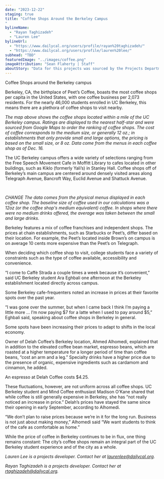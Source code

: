 ```yaml
---
date: "2023-12-22"
staging: true
title: "Coffee Shops Around the Berkeley Campus
"
bylineName:
  - "Rayan Taghizadeh"
  - "Lauren Lee"
bylineUrl:
  - "https://www.dailycal.org/users/profile/rayan%20taghizadeh/"
  - "https://www.dailycal.org/users/profile/lauren%20lee/"
subhead: "TBD"
featuredImage: "../images/coffee.png"
imageAttribution: "Sean Flaherty | Staff"
aboutStory: "Data for this projects was sourced by the Projects Department."
---
```


Coffee Shops around the Berkeley campus

Berkeley, CA, the birthplace of Peet’s Coffee, boasts the most coffee shops per capita in the United States, with one coffee business per 2,073 residents. For the nearly 46,000 students enrolled in UC Berkeley, this means there are a plethora of coffee shops to visit nearby. 

<CoffeeMap />

_The map above shows the coffee shops located within a mile of the UC Berkeley campus. Ratings are displayed to the nearest half-star and were sourced from Google Maps to order the ranking of coffee shops. The cost of coffee corresponds to the medium size, or generally 12 oz.; in establishments that only provide small and large options, the pricing is based on the small size, or 8 oz. Data come from the menus in each coffee shop as of Dec. 16._

The UC Berkeley campus offers a wide variety of selections ranging from the Free Speech Movement Cafe in Moffitt Library to cafes located in other buildings, such as Kiklo (formerly Yali’s) in Stanley Hall. Coffee shops off of Berkeley’s main campus are centered around densely visited areas along Telegraph Avenue, Bancroft Way, Euclid Avenue and Shattuck Avenue. 
<br />

<CoffeePricesBarChart />

<br />

_CHANGE The data comes from the physical menus displayed in each coffee shop. The baseline size of coffee used in our calculations was a 12oz (or the coffee shop's medium equivalent) coffee. In shops where there were no medium drinks offered, the average was taken between the small and large drinks._

Berkeley features a mix of coffee franchises and independent shops. The prices at chain establishments, such as Starbucks or Peet’s, differ based on their location. For example, the Peet’s located inside Brown’s on campus is on average 10 cents more expensive than the Peet’s on Telegraph.

When deciding which coffee shop to visit, college students face a variety of constraints such as the type of coffee available, accessibility and convenience.

“I come to Caffè Strada a couple times a week because it’s convenient,” said UC Berkeley student Ara Eghbali one afternoon at the Berkeley establishment located directly across campus.

Some Berkeley cafe-frequenters noted an increase in prices at their favorite spots over the past year.

“I was gone over the summer, but when I came back I think I’m paying a little more … I’m now paying $7 for a latte when I used to pay around $5,” Eghbali said, speaking about coffee shops in Berkeley in general.

Some spots have been increasing their prices to adapt to shifts in the local economy. 

Owner of Delah Coffee’s Berkeley location, Ahmed Alhomedi, explained that in addition to the elevated coffee bean market, espresso beans, which are roasted at a higher temperature for a longer period of time than coffee beans, “cost an arm and a leg.” Specialty drinks have a higher price due to the presence of organic, expensive ingredients such as cardamom and cinnamon, he added.

An espresso at Delah Coffee costs $4.25. 
 
These fluctuations, however, are not uniform across all coffee shops. UC Berkeley student and Mind Coffee enthusiast Madison O’Kane shared that while coffee is still generally expensive in Berkeley, she has “not really noticed an increase in price.” Delah’s prices have stayed the same since their opening in early September, according to Alhomedi.

“We don’t plan to raise prices because we’re in it for the long run. Business is not just about making money,” Alhomedi said “We want students to think of the cafe as comfortable as home.” 

While the price of coffee in Berkeley continues to be in flux, one thing remains constant: The city’s coffee shops remain an integral part of the UC Berkeley student experience and of the city as a whole. 

_Lauren Lee is a projects developer. Contact her at [laurenlee@dailycal.org](mailto:laurenlee@dailycal.org)._

_Rayan Taghizadeh is a projects developer. Contact her at [rtaghizadeh@dailycal.org](mailto:rtaghizadeh@dailycal.org)._
